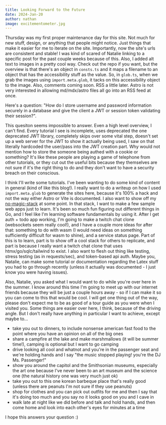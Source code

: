 ```yaml
---
title: Looking Forward to the Future
date: 2024-Jan-20
author: nathan
image: excitementometer.jpg
---
```


Thursday was my first proper maintenance day for this site. Not much for new stuff, design, or anything that people might notice.
Just things that make it easier for me to iterate on the site. Importantly, now the site's urls are consistent and stable! I was
kind of scared of Natalie linking to a specific post for the past couple weeks because of this. Also, I added alt text to images
in a pretty cool way. Check out the repo if you want, but the overview is that there's an object in `consts.ts` and it maps a
filename to an object that has the accessibility stuff as the value. So, in `glob.ts`, when we grab the images using `import.meta.glob`,
it tacks on this accessibility object to the image. Also, comments coming soon. RSS a little later. Astro is not very interested 
in allowing md/mdx/astro files all go into an RSS feed at once.

Here's a question: "How do I store username and password information securely in a database and give the client a JWT or session token validating their session?". 

This quesiton seems impossible to answer. Even a high level overview, I can't find.
Every tutorial I see is incomplete, uses deprecated the one deprecated JWT library, completely skips over some vital step, doesn't set
up a web server for the JWT to show it actually being used, I saw on that literally hardcoded the user/pass into the JWT creation part. 
Why would not mention how to store the someone being authed with a cookie or something?
It's like these people are playing a game of telephone from other tutorials, or they cut out the useful bits because they themselves are
not sure if it's the right thing to do and they don't want to have a security breach on their conscious.

I think I'll write some tutorials. I've been wanting to do some kind of content in general (kind of like this blog!). I really
want to do a writeup on how I used `import.meta.glob` to generate the sites here, because it's 100% a hack and not the way either Astro or Vite
is documented. I also want to show off my [no-magic-stack](https://github.com/nathan-hello/no-magic-stack) at some point. In that stack, I want
to make a few sample web apps just to learn. It's been so much fun figuring out different things in Go, and I feel like I'm learning software
fundamentals by using it. After I get auth + todo app working, I'm going to make a twitch
chat clone (websockets seem really cool!), and I have a couple more ideas for after that: something to do with wasm (I would need ideas on
something sufficiently difficult for wasm to shine), and a service status page. Part of this is to learn, part is to show off a cool stack for
others to replicate, and part is because I really want a twitch chat clone that uses htmx/go/sqlc/tailwind to exist. I also want to 
flesh out thing like testing, stress testing (as in requests/sec), and token-based api auth. Maybe you, Natalie, can make 
some tutorial or documentation regarding the Latex stuff you had to go through recently (unless it actually was documented - I just know you were having issues).

Also, Natalie, you asked what I would want to do while you're over here in the summer. I know around this time I'm going to meet up with
our internet friends because they will be just a couple hours away - so if I can make it so you can come to this that would be cool. I will
get one thing out of the way, please don't expect me to be as good of a tour guide as you were when I visited you. Some things are easier 
over here, I think, because of the driving angle. But I don't really have anything in particular I want to achieve, except maybe to...

- take you out to dinners, to include nonsense american fast food to the point where you have an opinion on all of the big ones
- share a campfire at the lake and make marshmallows (it will be summer time!), camping is optional but I want to go camping
- drive looking all cool and whatnot and you're in the passenger seat and we're holding hands and I say "the music stopped playing! you're the DJ Ms. Passenger!" 
- show you around the capitol and the Smithsonian museums, especially the art one because I've never been to an art museum and the science one (the natural history one was very much just ok)
- take you out to this one korean barbeque place that's really good (unless there are peanuts I'm not sure if they use peanuts)
- shop for clothes and you can pick out outfits for me and then I say that it's doing too much and you say no it looks good on you and I cave in
- walk late at night like we did before and talk and hold hands, and then come home and look into each other's eyes for minutes at a time

I hope this answers your question :)